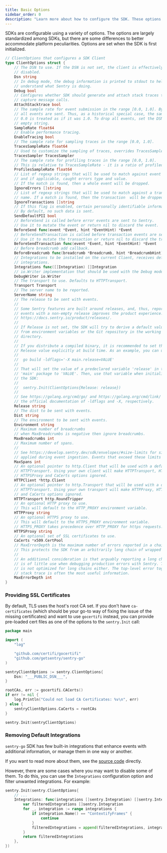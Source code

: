 ```yaml
---
title: Basic Options
sidebar_order: 0
description: "Learn more about how to configure the SDK. These options are set when the SDK is first initialized, passed to the init method as an object."
---
```


SDKs are configurable using a variety of options. The options are largely standardized among SDKs, but there are some differences to better accommodate platform peculiarities. Options are set when the SDK is first
initialized.

<PlatformContent includePath="configuration/config-intro" />

```go
// ClientOptions that configures a SDK Client
type ClientOptions struct {
	// The DSN to use. If the DSN is not set, the client is effectively
	// disabled.
	Dsn string
	// In debug mode, the debug information is printed to stdout to help you
	// understand what Sentry is doing.
	Debug bool
	// Configures whether SDK should generate and attach stack traces to pure
	// capture message calls.
	AttachStacktrace bool
	// The sample rate for event submission in the range [0.0, 1.0]. By default,
	// all events are sent. Thus, as a historical special case, the sample rate
	// 0.0 is treated as if it was 1.0. To drop all events, set the DSN to the
	// empty string.
	SampleRate float64
	// Enable performance tracing.
	EnableTracing bool
	// The sample rate for sampling traces in the range [0.0, 1.0].
	TracesSampleRate float64
	// Used to customize the sampling of traces, overrides TracesSampleRate.
	TracesSampler TracesSampler
	// The sample rate for profiling traces in the range [0.0, 1.0].
	// This is relative to TracesSampleRate - it is a ratio of profiled traces out of all sampled traces.
	ProfilesSampleRate float64
	// List of regexp strings that will be used to match against event's message
	// and if applicable, caught errors type and value.
	// If the match is found, then a whole event will be dropped.
	IgnoreErrors []string
	// List of regexp strings that will be used to match against a transaction's
	// name. If a match is found, then the transaction  will be dropped.
	IgnoreTransactions []string
	// If this flag is enabled, certain personally identifiable information (PII) is added by active integrations.
	// By default, no such data is sent.
	SendDefaultPII bool
	// BeforeSend is called before error events are sent to Sentry.
	// Use it to mutate the event or return nil to discard the event.
	BeforeSend func(event *Event, hint *EventHint) *Event
	// BeforeSendTransaction is called before transaction events are sent to Sentry.
	// Use it to mutate the transaction or return nil to discard the transaction.
	BeforeSendTransaction func(event *Event, hint *EventHint) *Event
	// Before breadcrumb add callback.
	BeforeBreadcrumb func(breadcrumb *Breadcrumb, hint *BreadcrumbHint) *Breadcrumb
	// Integrations to be installed on the current Client, receives default
	// integrations.
	Integrations func([]Integration) []Integration
	// io.Writer implementation that should be used with the Debug mode.
	DebugWriter io.Writer
	// The transport to use. Defaults to HTTPTransport.
	Transport Transport
	// The server name to be reported.
	ServerName string
	// The release to be sent with events.
	//
	// Some Sentry features are built around releases, and, thus, reporting
	// events with a non-empty release improves the product experience. See
	// https://docs.sentry.io/product/releases/.
	//
	// If Release is not set, the SDK will try to derive a default value
	// from environment variables or the Git repository in the working
	// directory.
	//
	// If you distribute a compiled binary, it is recommended to set the
	// Release value explicitly at build time. As an example, you can use:
	//
	// 	go build -ldflags='-X main.release=VALUE'
	//
	// That will set the value of a predeclared variable 'release' in the
	// 'main' package to 'VALUE'. Then, use that variable when initializing
	// the SDK:
	//
	// 	sentry.Init(ClientOptions{Release: release})
	//
	// See https://golang.org/cmd/go/ and https://golang.org/cmd/link/ for
	// the official documentation of -ldflags and -X, respectively.
	Release string
	// The dist to be sent with events.
	Dist string
	// The environment to be sent with events.
	Environment string
	// Maximum number of breadcrumbs
	// when MaxBreadcrumbs is negative then ignore breadcrumbs.
	MaxBreadcrumbs int
	// Maximum number of spans.
	//
	// See https://develop.sentry.dev/sdk/envelopes/#size-limits for size limits
	// applied during event ingestion. Events that exceed these limits might get dropped.
	MaxSpans int
	// An optional pointer to http.Client that will be used with a default
	// HTTPTransport. Using your own client will make HTTPTransport, HTTPProxy,
	// HTTPSProxy and CaCerts options ignored.
	HTTPClient *http.Client
	// An optional pointer to http.Transport that will be used with a default
	// HTTPTransport. Using your own transport will make HTTPProxy, HTTPSProxy
	// and CaCerts options ignored.
	HTTPTransport http.RoundTripper
	// An optional HTTP proxy to use.
	// This will default to the HTTP_PROXY environment variable.
	HTTPProxy string
	// An optional HTTPS proxy to use.
	// This will default to the HTTPS_PROXY environment variable.
	// HTTPS_PROXY takes precedence over HTTP_PROXY for https requests.
	HTTPSProxy string
	// An optional set of SSL certificates to use.
	CaCerts *x509.CertPool
	// MaxErrorDepth is the maximum number of errors reported in a chain of errors.
	// This protects the SDK from an arbitrarily long chain of wrapped errors.
	//
	// An additional consideration is that arguably reporting a long chain of errors
	// is of little use when debugging production errors with Sentry. The Sentry UI
	// is not optimized for long chains either. The top-level error together with a
	// stack trace is often the most useful information.
	MaxErrorDepth int
}
```

### Providing SSL Certificates

By default, TLS uses the host's root CA set. If you don't have `ca-certificates` (which should be your go-to way of fixing the issue of the missing certificates) and want to use `gocertifi` instead, you can provide pre-loaded cert files as one of the options to the `sentry.Init` call:

<SignInNote />

```go
package main

import (
	"log"

	"github.com/certifi/gocertifi"
	"github.com/getsentry/sentry-go"
)

sentryClientOptions := sentry.ClientOptions{
	Dsn: "___PUBLIC_DSN___",
}

rootCAs, err := gocertifi.CACerts()
if err != nil {
	log.Println("Could not load CA Certificates: %v\n", err)
} else {
	sentryClientOptions.CaCerts = rootCAs
}

sentry.Init(sentryClientOptions)
```

### Removing Default Integrations

`sentry-go` SDK has few built-in integrations that enhance events with additional information, or manage them in one way or another.

If you want to read more about them, see the [source code](https://github.com/getsentry/sentry-go/blob/master/integrations.go) directly.

However, there are some cases where you may want to disable some of them. To do this, you can use the `Integrations` configuration option and filter unwanted integrations. For example:

```go
sentry.Init(sentry.ClientOptions{
	// ...
	Integrations: func(integrations []sentry.Integration) []sentry.Integration {
		var filteredIntegrations []sentry.Integration
		for _, integration := range integrations {
			if integration.Name() == "ContextifyFrames" {
				continue
			}
			filteredIntegrations = append(filteredIntegrations, integration)
		}
		return filteredIntegrations
	},
})
```
